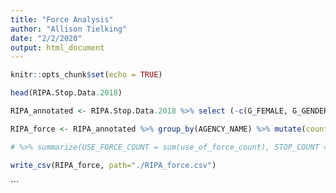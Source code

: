 ```yaml
---
title: "Force Analysis"
author: "Allison Tielking"
date: "2/2/2020"
output: html_document
---
```


```r
knitr::opts_chunk$set(echo = TRUE)
```

```r
head(RIPA.Stop.Data.2018)

RIPA_annotated <- RIPA.Stop.Data.2018 %>% select (-c(G_FEMALE, G_GENDER_NONCONFORMING, G_MALE, G_TRANSGENDER_MAN, G_TRANSGENDER_WOMAN, G_FULL, G_MULTIGENDER)) %>% select(1:14, GENDER, everything()) %>% mutate(ADS_SEARCH_PERSON = replace_na(ADS_SEARCH_PERSON, 0)) %>% mutate(ADS_SEARCH_PROPERTY = replace_na(ADS_SEARCH_PROPERTY, 0)) %>% mutate(BFS_CONSENT_GIVEN = replace_na(BFS_CONSENT_GIVEN, 0)) %>% mutate(BFS_OFFICER_SAFETY = replace_na(BFS_OFFICER_SAFETY, 0)) %>% mutate(BFS_SEARCH_WARRANT = replace_na(BFS_SEARCH_WARRANT, 0)) %>% mutate(BFS_PAROLE = replace_na(BFS_PAROLE, 0)) %>% mutate(BFS_SUSPECT_WEAPON = replace_na(BFS_SUSPECT_WEAPON, 0)) %>% mutate(BFS_VISIBLE_CONTRABAND = replace_na(BFS_VISIBLE_CONTRABAND, 0)) %>% mutate(BFS_ODOR_CONTRABAND = replace_na(BFS_ODOR_CONTRABAND, 0)) %>% mutate(BFS_CANINE_DETECT = replace_na(BFS_CANINE_DETECT, 0)) %>% mutate(BFS_EVIDENCE = replace_na(BFS_EVIDENCE, 0)) %>% mutate(BFS_INCIDENT = replace_na(BFS_INCIDENT, 0)) %>% mutate(BFS_EXIGENT_CIRCUM = replace_na(BFS_EXIGENT_CIRCUM, 0)) %>% mutate(BFS_VEHICLE_INVENT = replace_na(BFS_VEHICLE_INVENT, 0)) %>% mutate(BFS_SCHOOL_POLICY = replace_na(BFS_SCHOOL_POLICY, 0))
```

```r

RIPA_force <- RIPA_annotated %>% group_by(AGENCY_NAME) %>% mutate(count = 1) %>% mutate(use_of_force_count = ifelse(ADS_FIREARM_POINT == 1 | ADS_FIREARM_DISCHARGE == 1 | ADS_BATON == 1 | ADS_CHEM_SPRAY == 1 | ADS_IMPACT_DISCHARGE == 1 | ADS_CANINE_BITE == 1 | ADS_ELECT_DEVICE == 1 | ADS_OTHER_CONTACT == 1, 1, 0)) %>% mutate(use_of_force_firearm_discharge_count = use_of_force_count == 1 & ADS_FIREARM_DISCHARGE == 1) %>% mutate(use_of_force_firearm_point_count = use_of_force_count == 1 & ADS_FIREARM_POINT == 1) %>% mutate(use_of_force_baton_count = use_of_force_count == 1 & ADS_BATON == 1) %>% mutate(use_of_force_chem_spray_count = use_of_force_count == 1 & ADS_CHEM_SPRAY == 1) %>% mutate(use_of_force_impact_discharge_count = use_of_force_count == 1 & ADS_IMPACT_DISCHARGE == 1) %>% mutate(use_of_force_canine_bite_count = use_of_force_count == 1 & ADS_CANINE_BITE == 1)  %>% mutate(use_of_force_elect_device_count = use_of_force_count == 1 & ADS_ELECT_DEVICE == 1) %>% mutate(use_of_force_other_contact_count = use_of_force_count == 1 & ADS_OTHER_CONTACT == 1)

# %>% summarize(USE_FORCE_COUNT = sum(use_of_force_count), STOP_COUNT = sum(count), FORCE_RATE_PER_100_STOPS = (USE_FORCE_COUNT / STOP_COUNT) * 100, USE_FORCE_FIREARM_POINT_FREQ = (sum(use_of_force_firearm_point_count) / USE_FORCE_COUNT) * 100 , USE_FORCE_FIREARM_DISCHARGE_FREQ = (sum(use_of_force_firearm_discharge_count) / USE_FORCE_COUNT) * 100, USE_FORCE_BATON_FREQ = (sum(use_of_force_baton_count) / USE_FORCE_COUNT) * 100, USE_FORCE_CHEM_SPRAY_FREQ = (sum(use_of_force_chem_spray_count) / USE_FORCE_COUNT) * 100, USE_FORCE_IMPACT_DISCHARGE_FREQ = (sum(use_of_force_impact_discharge_count) / USE_FORCE_COUNT) * 100, USE_FORCE_CANINE_BITE_FREQ = (sum(use_of_force_canine_bite_count) / USE_FORCE_COUNT) * 100, USE_FORCE_ELECT_DEVICE_FREQ = (sum(use_of_force_elect_device_count) / USE_FORCE_COUNT) * 100, USE_FORCE_OTHER_CONTACT_FREQ = (sum(use_of_force_other_contact_count) / USE_FORCE_COUNT) * 100) %>% select(-c(USE_FORCE_COUNT, STOP_COUNT))

write_csv(RIPA_force, path="./RIPA_force.csv")


```
```